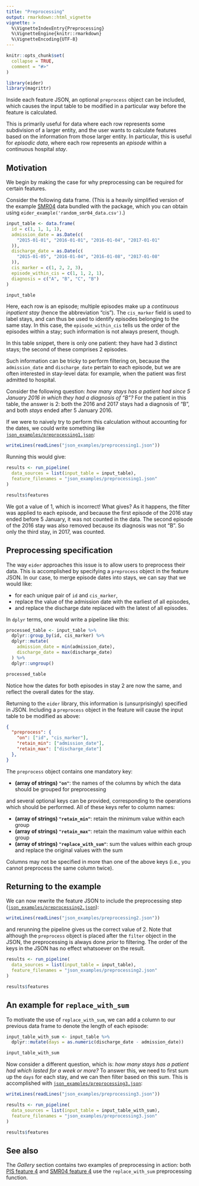 ```yaml
---
title: "Preprocessing"
output: rmarkdown::html_vignette
vignette: >
  %\VignetteIndexEntry{Preprocessing}
  %\VignetteEngine{knitr::rmarkdown}
  %\VignetteEncoding{UTF-8}
---
```


```r
knitr::opts_chunk$set(
  collapse = TRUE,
  comment = "#>"
)
```

```r
library(eider)
library(magrittr)
```

Inside each feature JSON, an optional `preprocess` object can be included, which causes the input table to be modified in a particular way before the feature is calculated.

This is primarily useful for data where each row represents some subdivision of a larger entity, and the user wants to calculate features based on the information from those larger entity.
In particular, this is useful for *episodic data*, where each row represents an *episode* within a continuous hospital *stay*.

## Motivation

We begin by making the case for why preprocessing can be required for certain features.

Consider the following data frame.
(This is a heavily simplified version of the example [SMR04](https://publichealthscotland.scot/services/national-data-catalogue/data-dictionary/a-to-z-of-data-dictionary-terms/smr04-summary-of-rules/?Search=S&ID=999&Title=SMR04%20-%20Summary%20of%20Rules) data bundled with the package, which you can obtain using `eider_example('random_smr04_data.csv')`.)

```r
input_table <- data.frame(
  id = c(1, 1, 1, 1),
  admission_date = as.Date(c(
    "2015-01-01", "2016-01-01", "2016-01-04", "2017-01-01"
  )),
  discharge_date = as.Date(c(
    "2015-01-05", "2016-01-04", "2016-01-08", "2017-01-08"
  )),
  cis_marker = c(1, 2, 2, 3),
  episode_within_cis = c(1, 1, 2, 1),
  diagnosis = c("A", "B", "C", "B")
)

input_table
```

Here, each row is an episode; multiple episodes make up a *continuous inpatient stay* (hence the abbreviation "cis").
The `cis_marker` field is used to label stays, and can thus be used to identify episodes belonging to the same stay.
In this case, the `episode_within_cis` tells us the order of the episodes within a stay; such information is not always present, though.

In this table snippet, there is only one patient: they have had 3 distinct stays; the second of these comprises 2 episodes.

Such information can be tricky to perform filtering on, because the `admission_date` and `discharge_date` pertain to each episode, but we are often interested in stay-level data: for example, when the patient was first admitted to hospital.

Consider the following question: *how many stays has a patient had since 5 January 2016 in which they had a diagnosis of "B"?*
For the patient in this table, the answer is 2: both the 2016 and 2017 stays had a diagnosis of "B", and both _stays_ ended after 5 January 2016.

If we were to naively try to perform this calculation without accounting for the dates, we could write something like [`json_examples/preprocessing1.json`](https://github.com/alan-turing-institute/eider/blob/main/vignettes/json_examples/preprocessing1.json):

```r
writeLines(readLines("json_examples/preprocessing1.json"))
```

Running this would give:

```r
results <- run_pipeline(
  data_sources = list(input_table = input_table),
  feature_filenames = "json_examples/preprocessing1.json"
)

results$features
```

We got a value of 1, which is incorrect!
What gives?
As it happens, the filter was applied to each episode, and because the first episode of the 2016 stay ended before 5 January, it was not counted in the data.
The second episode of the 2016 stay was also removed because its diagnosis was not "B".
So only the third stay, in 2017, was counted.


## Preprocessing specification

The way `eider` approaches this issue is to allow users to preprocess their data.
This is accomplished by specifying a `preprocess` object in the feature JSON.
In our case, to merge episode dates into stays, we can say that we would like:

* for each unique pair of `id` and `cis_marker`,
* replace the value of the admission date with the earliest of all episodes,
* and replace the discharge date replaced with the latest of all episodes.

In `dplyr` terms, one would write a pipeline like this:

```r
processed_table <- input_table %>%
  dplyr::group_by(id, cis_marker) %>%
  dplyr::mutate(
    admission_date = min(admission_date),
    discharge_date = max(discharge_date)
  ) %>%
  dplyr::ungroup()

processed_table
```

Notice how the dates for both episodes in stay 2 are now the same, and reflect the overall dates for the stay.

Returning to the `eider` library, this information is (unsurprisingly) specified in JSON.
Including a `preprocess` object in the feature will cause the input table to be modified as above:

```json
{
  "preprocess": {
    "on": ["id", "cis_marker"],
    "retain_min": ["admission_date"],
    "retain_max": ["discharge_date"]
  },
}
```

The `preprocess` object contains one mandatory key:

* **(array of strings) `"on"`**: the names of the columns by which the data should be grouped for preprocessing

and several optional keys can be provided, corresponding to the operations which should be performed.
All of these keys refer to column names:

* **(array of strings) `"retain_min"`**: retain the minimum value within each group
* **(array of strings) `"retain_max"`**: retain the maximum value within each group
* **(array of strings) `"replace_with_sum"`**: sum the values within each group and replace the original values with the sum

Columns may not be specified in more than one of the above keys (i.e., you cannot preprocess the same column twice).


## Returning to the example

We can now rewrite the feature JSON to include the preprocessing step ([`json_examples/preprocessing2.json`](https://github.com/alan-turing-institute/eider/blob/main/vignettes/json_examples/preprocessing2.json)):

```r
writeLines(readLines("json_examples/preprocessing2.json"))
```

and rerunning the pipeline gives us the correct value of 2.
Note that although the `preprocess` object is placed after the `filter` object in the JSON, the preprocessing is always done _prior_ to filtering.
The order of the keys in the JSON has no effect whatsoever on the result.

```r
results <- run_pipeline(
  data_sources = list(input_table = input_table),
  feature_filenames = "json_examples/preprocessing2.json"
)

results$features
```


## An example for `replace_with_sum`

To motivate the use of `replace_with_sum`, we can add a column to our previous data frame to denote the length of each episode:

```r
input_table_with_sum <- input_table %>%
  dplyr::mutate(days = as.numeric(discharge_date - admission_date))

input_table_with_sum
```

Now consider a different question, which is: *how many stays has a patient had which lasted for a week or more?*
To answer this, we need to first sum up the `days` for each stay, and we can then filter based on this sum.
This is accomplished with [`json_examples/preprocessing3.json`](https://github.com/alan-turing-institute/eider/blob/main/vignettes/json_examples/preprocessing3.json):

```r
writeLines(readLines("json_examples/preprocessing3.json"))
```

```r
results <- run_pipeline(
  data_sources = list(input_table = input_table_with_sum),
  feature_filenames = "json_examples/preprocessing3.json"
)

results$features
```

## See also

The _Gallery_ section contains two examples of preprocessing in action: both [PIS feature 4](examples_pis.html#feature-4-maximum-number-of-items-prescribed-in-a-single-day) and [SMR04 feature 4](examples_smr04.html#feature-4-longest-single-stay-in-hospital) use the `replace_with_sum` preprocessing function.
